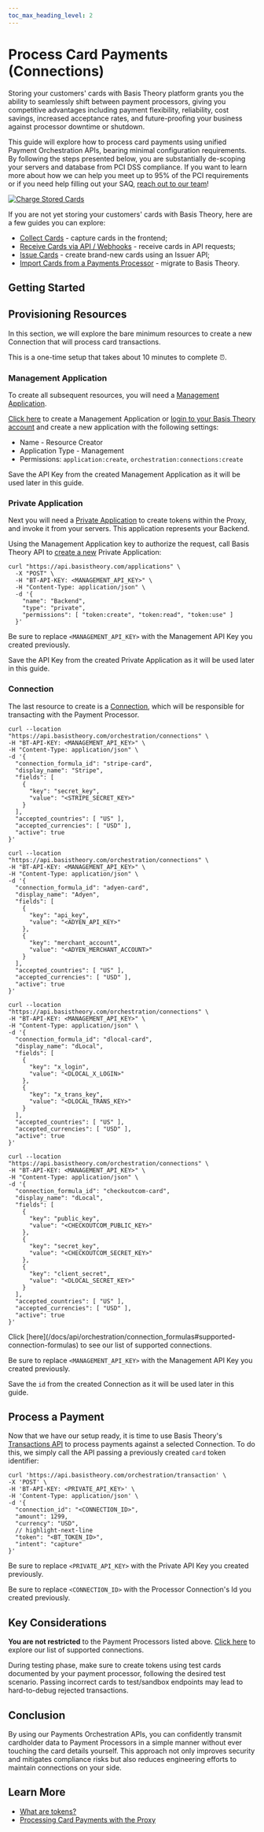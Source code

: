 ```yaml
---
toc_max_heading_level: 2
---
```




# Process Card Payments (Connections)

Storing your customers' cards with Basis Theory platform grants you the ability to seamlessly shift between payment processors, giving you competitive advantages including payment flexibility, reliability, cost savings, increased acceptance rates, and future-proofing your business against processor downtime or shutdown.

This guide will explore how to process card payments using unified Payment Orchestration APIs, bearing minimal configuration requirements. By following the steps presented below, you are substantially de-scoping your servers and database from PCI DSS compliance. If you want to learn more about how we can help you meet up to 95% of the PCI requirements or if you need help filling out your SAQ, [reach out to our team](https://basistheory.com/contact)!

[![Charge Stored Cards](/img/guides/share/process-card-payments-flowchart.png)](https://mermaid.live/edit#pako:eNpdUctOwzAQ_BVrT1RKSvNuckAqICQkkCpacSDpYalNY5HYkeMApeq_s0kfAnzx7Hh2Z-TdwVpzARm4rlsoK20lMnZTotkItrDaCM5u0PCW3VX6c028LdQgfTvV7OGpUIxOK8yHMPliuNisaSq5Riu1Wh3eA8Mb0m9zAmzeo9XvRkZTYY7bSiNn7POSLfW7UBftqOizXTFs5EFO4I-WpH3EUlecpnC02Hdcnf2OJt3rxmBTMsmFx_JrbGXLlqXQ5hSD5uaz-f2x-sCusvnFc3-NfnOu-8-NvM7ZhOLgQC1MjZLTr-56ugBbiloUkBHkaN4LKNSedNhZvdiqNWTWdMKBrqF54lYiJa0he8OqJbZBBdkOviBLxmkY-2ns-dM4SBIHtpC5wdjz_SgO09CPwsiLwr0D31pTvzeeJFGa-t5kmsZxEkw8BwSXtNXHw86H1Q8GL0PDYLj_AYXeqCw)

If you are not yet storing your customers' cards with Basis Theory, here are a few guides you can explore:

- [Collect Cards](/docs/guides/collect/collect-cards) - capture cards in the frontend;
- [Receive Cards via API / Webhooks](/docs/guides/collect/receive-cards) - receive cards in API requests;
- [Issue Cards](/docs/guides/collect/issue-cards) - create brand-new cards using an Issuer API;
- [Import Cards from a Payments Processor](/docs/blueprints/migrations/import-cards-on-file) - migrate to Basis Theory.

[//]: # (Replace #4 link above with "Migrating from a Payments Processor" when the guide is available)

## Getting Started

<GettingStartedSection />

## Provisioning Resources

In this section, we will explore the bare minimum resources to create a new Connection that will process card transactions.

<Alert>This is a one-time setup that takes about 10 minutes to complete ⏰.</Alert>

### Management Application

To create all subsequent resources, you will need a [Management Application](/docs/api/applications#application-types).

[Click here](https://portal.basistheory.com/applications/create?name=Resource+Creator&permissions=application%3Acreate&permissions=orchestration%3Aconnections%3Acreate&type=management) to create a Management Application or [login to your Basis Theory account](https://portal.basistheory.com/applications) and create a new application with the following settings:

- Name - Resource Creator
- Application Type - Management
- Permissions: `application:create`, `orchestration:connections:create`

<Alert>Save the API Key from the created Management Application as it will be used later in this guide.</Alert>

### Private Application

Next you will need a [Private Application](/docs/api/applications#application-types) to create tokens within the Proxy, and invoke it from your servers. This application represents your Backend.

Using the Management Application key to authorize the request, call Basis Theory API to [create a new](/docs/api/applications/#create-application) Private Application:

```shell showLineNumbers
curl "https://api.basistheory.com/applications" \
  -X "POST" \
  -H "BT-API-KEY: <MANAGEMENT_API_KEY>" \
  -H "Content-Type: application/json" \
  -d '{
    "name": "Backend",
    "type": "private",
    "permissions": [ "token:create", "token:read", "token:use" ]
  }'
```

<Alert>Be sure to replace <code>&lt;MANAGEMENT_API_KEY></code> with the Management API Key you created previously.</Alert>

<Alert>Save the API Key from the created Private Application as it will be used later in this guide.</Alert>

### Connection

The last resource to create is a [Connection](/docs/api/orchestration/connections#create-connection), which will be responsible for transacting with the Payment Processor.

<Tabs className="bt-tabs" queryString="processor">
  <TabItem value="stripe" label="Stripe">

```shell showLineNumbers
curl --location "https://api.basistheory.com/orchestration/connections" \
-H "BT-API-KEY: <MANAGEMENT_API_KEY>" \
-H "Content-Type: application/json" \
-d '{
  "connection_formula_id": "stripe-card",
  "display_name": "Stripe",
  "fields": [
    {
      "key": "secret_key",
      "value": "<STRIPE_SECRET_KEY>"
    }
  ],
  "accepted_countries": [ "US" ],
  "accepted_currencies": [ "USD" ],
  "active": true
}'
```

  </TabItem>
  <TabItem value="adyen" label="Adyen">

```shell showLineNumbers
curl --location "https://api.basistheory.com/orchestration/connections" \
-H "BT-API-KEY: <MANAGEMENT_API_KEY>" \
-H "Content-Type: application/json" \
-d '{
  "connection_formula_id": "adyen-card",
  "display_name": "Adyen",
  "fields": [
    {
      "key": "api_key",
      "value": "<ADYEN_API_KEY>"
    },
    {
      "key": "merchant_account",
      "value": "<ADYEN_MERCHANT_ACCOUNT>"
    }
  ],
  "accepted_countries": [ "US" ],
  "accepted_currencies": [ "USD" ],
  "active": true
}'
```

  </TabItem>
  <TabItem value="dlocal" label="dLocal">

```shell showLineNumbers
curl --location "https://api.basistheory.com/orchestration/connections" \
-H "BT-API-KEY: <MANAGEMENT_API_KEY>" \
-H "Content-Type: application/json" \
-d '{
  "connection_formula_id": "dlocal-card",
  "display_name": "dLocal",
  "fields": [
    {
      "key": "x_login",
      "value": "<DLOCAL_X_LOGIN>"
    },
    {
      "key": "x_trans_key",
      "value": "<DLOCAL_TRANS_KEY>"
    }
  ],
  "accepted_countries": [ "US" ],
  "accepted_currencies": [ "USD" ],
  "active": true
}'
```

  </TabItem>
  <TabItem value="checkout.com" label="Checkout.com">

```shell showLineNumbers
curl --location "https://api.basistheory.com/orchestration/connections" \
-H "BT-API-KEY: <MANAGEMENT_API_KEY>" \
-H "Content-Type: application/json" \
-d '{
  "connection_formula_id": "checkoutcom-card",
  "display_name": "dLocal",
  "fields": [
    {
      "key": "public_key",
      "value": "<CHECKOUTCOM_PUBLIC_KEY>"
    },
    {
      "key": "secret_key",
      "value": "<CHECKOUTCOM_SECRET_KEY>"
    },
    {
      "key": "client_secret",
      "value": "<DLOCAL_SECRET_KEY>"
    }
  ],
  "accepted_countries": [ "US" ],
  "accepted_currencies": [ "USD" ],
  "active": true
}'
```

  </TabItem>
  <TabItem value="other" label="Other">
    Click [here](/docs/api/orchestration/connection_formulas#supported-connection-formulas) to see our list of supported connections.
  </TabItem>
</Tabs>

<Alert>Be sure to replace <code>&lt;MANAGEMENT_API_KEY></code> with the Management API Key you created previously.</Alert>

<Alert>Save the `id` from the created Connection as it will be used later in this guide.</Alert>

## Process a Payment

Now that we have our setup ready, it is time to use Basis Theory's [Transactions API](/docs/api/orchestration/transactions) to process payments against a selected Connection. To do this, we simply call the API passing a previously created `card` token identifier:

```shell showLineNumbers
curl 'https://api.basistheory.com/orchestration/transaction' \
-X 'POST' \
-H 'BT-API-KEY: <PRIVATE_API_KEY>' \
-H 'Content-Type: application/json' \
-d '{
  "connection_id": "<CONNECTION_ID>",
  "amount": 1299,
  "currency": "USD",
  // highlight-next-line
  "token": "<BT_TOKEN_ID>",
  "intent": "capture"
}'
```

<Alert>Be sure to replace <code>&lt;PRIVATE_API_KEY></code> with the Private API Key you created previously.</Alert>

<Alert>Be sure to replace <code>&lt;CONNECTION_ID></code> with the Processor Connection's Id you created previously.</Alert>

## Key Considerations

**You are not restricted** to the Payment Processors listed above. [Click here](/docs/api/orchestration/connection_formulas#supported-connection-formulas) to explore our list of supported connections.

During testing phase, make sure to create tokens using test cards documented by your payment processor, following the desired test scenario. Passing incorrect cards to test/sandbox endpoints may lead to hard-to-debug rejected transactions.

## Conclusion

By using our Payments Orchestration APIs, you can confidently transmit cardholder data to Payment Processors in a simple manner without ever touching the card details yourself. This approach not only improves security and mitigates compliance risks but also reduces engineering efforts to maintain connections on your side.

## Learn More

- [What are tokens?](/docs/concepts/what-are-tokens)
- [Processing Card Payments with the Proxy](/docs/guides/share/process-card-payments)
